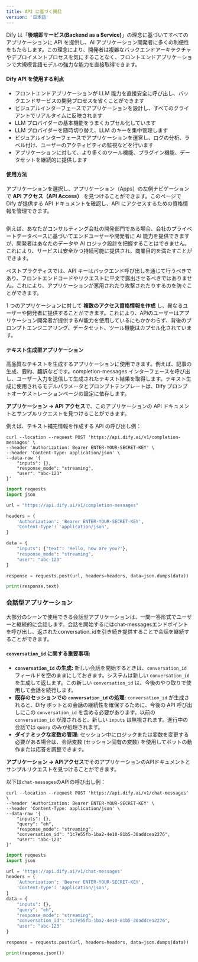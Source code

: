 ```yaml
---
title: API に基づく開発
version: '日本語'
---
```


Dify は「**後端即サービス(Backend as a Service)**」の理念に基づいてすべてのアプリケーションに API を提供し、AI アプリケーション開発者に多くの利便性をもたらします。この理念により、開発者は複雑なバックエンドアーキテクチャやデプロイメントプロセスを気にすることなく、フロントエンドアプリケーションで大規模言語モデルの強力な能力を直接取得できます。

#### Dify API を使用する利点

* フロントエンドアプリケーションが LLM 能力を直接安全に呼び出し、バックエンドサービスの開発プロセスを省くことができます
* ビジュアルインターフェースでアプリケーションを設計し、すべてのクライアントでリアルタイムに反映されます
* LLM プロバイダーの基本機能をうまくカプセル化しています
* LLM プロバイダーを随時切り替え、LLM のキーを集中管理します
* ビジュアルインターフェースでアプリケーションを運営し、ログの分析、ラベル付け、ユーザーのアクティビティの監視などを行います
* アプリケーションに対して、より多くのツール機能、プラグイン機能、データセットを継続的に提供します

#### 使用方法

アプリケーションを選択し、アプリケーション（Apps）の左側ナビゲーションで **API アクセス（API Access）** を見つけることができます。このページで Dify が提供する API ドキュメントを確認し、API にアクセスするための資格情報を管理できます。

<Frame>
    <img src="../../img/API Access.png" alt="" />
</Frame>

例えば、あなたがコンサルティング会社の開発部門である場合、会社のプライベートデータベースに基づいてエンドユーザーや開発者に AI 能力を提供できますが、開発者はあなたのデータや AI ロジック設計を把握することはできません。これにより、サービスは安全かつ持続可能に提供され、商業目的を満たすことができます。

<Info>
ベストプラクティスでは、API キーはバックエンド呼び出しを通じて行うべきであり、フロントエンドコードやリクエストに平文で露出させるべきではありません。これにより、アプリケーションが悪用されたり攻撃されたりするのを防ぐことができます。
</Info>

1 つのアプリケーションに対して **複数のアクセス資格情報を作成** し、異なるユーザーや開発者に提供することができます。これにより、APIのユーザーはアプリケーション開発者が提供するAI能力を使用しているにもかかわらず、背後のプロンプトエンジニアリング、データセット、ツール機能はカプセル化されています。

#### テキスト生成型アプリケーション

高品質なテキストを生成するアプリケーションに使用できます。例えば、記事の生成、要約、翻訳などです。completion-messages インターフェースを呼び出し、ユーザー入力を送信して生成されたテキスト結果を取得します。テキスト生成に使用されるモデルパラメータとプロンプトテンプレートは、Dify プロンプトオーケストレーションページの設定に依存します。

**アプリケーション -> API アクセス**で、このアプリケーションの API ドキュメントとサンプルリクエストを見つけることができます。

例えば、テキスト補完情報を作成する API の呼び出し例：

```
curl --location --request POST 'https://api.dify.ai/v1/completion-messages' \
--header 'Authorization: Bearer ENTER-YOUR-SECRET-KEY' \
--header 'Content-Type: application/json' \
--data-raw '{
    "inputs": {},
    "response_mode": "streaming",
    "user": "abc-123"
}'
```

```python
import requests
import json

url = "https://api.dify.ai/v1/completion-messages"

headers = {
    'Authorization': 'Bearer ENTER-YOUR-SECRET-KEY',
    'Content-Type': 'application/json',
}

data = {
    "inputs": {"text": 'Hello, how are you?'},
    "response_mode": "streaming",
    "user": "abc-123"
}

response = requests.post(url, headers=headers, data=json.dumps(data))

print(response.text)
```

### 会話型アプリケーション

大部分のシーンで使用できる会話型アプリケーションは、一問一答形式でユーザーと継続的に会話します。会話を開始するにはchat-messagesエンドポイントを呼び出し、返されたconversation\_idを引き続き提供することで会話を継続することができます。

#### `conversation_id` に関する重要事項:

- **`conversation_id` の生成:** 新しい会話を開始するときは、`conversation_id` フィールドを空のままにしておきます。システムは新しい `conversation_id` を生成して返します。この新しい `conversation_id` は、今後のやり取りで使用して会話を続行します。
- **既存のセッションでの `conversation_id` の処理:** `conversation_id` が生成されると、Dify ボットとの会話の継続性を確保するために、今後の API 呼び出しにこの `conversation_id` を含める必要があります。以前の `conversation_id` が渡されると、新しい `inputs` は無視されます。進行中の会話では `query` のみが処理されます。
- **ダイナミックな変数の管理:** セッション中にロジックまたは変数を変更する必要がある場合は、会話変数 (セッション固有の変数) を使用してボットの動作または応答を調整できます。

**アプリケーション -> APIアクセス**でそのアプリケーションのAPIドキュメントとサンプルリクエストを見つけることができます。

以下は`chat-messages`のAPIの呼び出し例：

```
curl --location --request POST 'https://api.dify.ai/v1/chat-messages' \
--header 'Authorization: Bearer ENTER-YOUR-SECRET-KEY' \
--header 'Content-Type: application/json' \
--data-raw '{
    "inputs": {},
    "query": "eh",
    "response_mode": "streaming",
    "conversation_id": "1c7e55fb-1ba2-4e10-81b5-30addcea2276",
    "user": "abc-123"
}'

```


```python
import requests
import json

url = 'https://api.dify.ai/v1/chat-messages'
headers = {
    'Authorization': 'Bearer ENTER-YOUR-SECRET-KEY',
    'Content-Type': 'application/json',
}
data = {
    "inputs": {},
    "query": "eh",
    "response_mode": "streaming",
    "conversation_id": "1c7e55fb-1ba2-4e10-81b5-30addcea2276",
    "user": "abc-123"
}

response = requests.post(url, headers=headers, data=json.dumps(data))

print(response.json())
```
